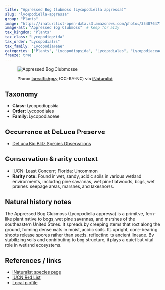 ```yaml
---
title: "Appressed Bog Clubmoss (Lycopodiella appressa)"
slug: "lycopodiella-appressa"
group: "Plants"
image: "https://inaturalist-open-data.s3.amazonaws.com/photos/354876477/medium.jpg"       # keep for thumbnails
image-alt: "Appressed Bog Clubmoss"  # keep for a11y
tax_kingdom: "Plants"
tax_class: "Lycopodiopsida"
tax_order: "Lycopodiales"
tax_family: "Lycopodiaceae"
categories: ["Plants", "Lycopodiopsida", "Lycopodiales", "Lycopodiaceae"]   # these drive the chips + filtering
freeze: true
---
```


<figure class="species-figure">

<img src="https://inaturalist-open-data.s3.amazonaws.com/photos/354876477/medium.jpg" alt="Appressed Bog Clubmosse" class="species-photo"/>

<figcaption class="photo-credit">

Photo: <a href="https://www.inaturalist.org/people/larvalfishguy">larvalfishguy</a> (CC-BY-NC) via <a href="https://www.inaturalist.org/observations/201072385">iNaturalist</a>

</figcaption>

</figure>

## Taxonomy

-   **Class:** Lycopodiopsida
-   **Order:** Lycopodiales
-   **Family:** Lycopodiaceae

## Occurrence at DeLuca Preserve

-   [DeLuca Bio Blitz Species Observations](https://www.inaturalist.org/observations?project_id=191727&subview=table&taxon_id=62315)

## Conservation & rarity context

-   IUCN: Least Concern; Florida: Uncommon
-   **Rarity note:**  Found in wet, sandy, acidic soils in various wetland environments, including pine savannas, wet pine flatwoods, bogs, wet prairies, seepage areas, marshes, and lakeshores.

## Natural history notes

The Appressed Bog Clubmoss (Lycopodiella appressa) is a primitive, fern-like plant native to bogs, wet pine savannas, and marshes of the southeastern United States. It spreads by creeping stems that root along the ground, forming dense mats in moist, acidic soils. Its upright, cone-bearing shoots release spores rather than seeds, reflecting its ancient lineage. By stabilizing soils and contributing to bog structure, it plays a quiet but vital role in wetland ecosystems.

## References / links

-   [iNaturalist species page](https://www.inaturalist.org/taxa/62315-Lycopodiella-appressa)
-   [IUCN Red List](https://www.iucnredlist.org/species/64317511/67730022)
-   [Local profile](https://www.fnps.org/plant/erigeron-quercifolius)
